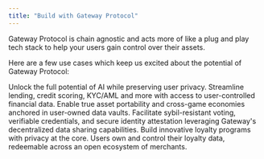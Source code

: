 ```yaml
---
title: "Build with Gateway Protocol"
---
```


Gateway Protocol is chain agnostic and acts more of like a plug and play tech stack to help your users gain control over their assets.

Here are a few use cases which keep us excited about the potential of Gateway Protocol:

<CardGroup cols={3}>
  <Card
    title="Artificial Intelligence"
    icon="robot"
    href="/usecases/artificial-intelligence"
  >
    Unlock the full potential of AI while preserving user privacy.
  </Card>
  <Card title="Financial Services" icon="money-bill" href="/usecases/financial">
    Streamline lending, credit scoring, KYC/AML and more with access to
    user-controlled financial data.
  </Card>
  <Card title="Gaming" icon="gamepad" href="/usecases/gaming">
    Enable true asset portability and cross-game economies anchored in
    user-owned data vaults.
  </Card>
  <Card title="Governance" icon="box-ballot" href="/usecases/governance">
    Facilitate sybil-resistant voting, verifiable credentials, and secure
    identity attestation leveraging Gateway's decentralized data sharing
    capabilities.
  </Card>
  <Card title="Loyalty Programs" icon="user-group" href="/usecases/loyalty">
    Build innovative loyalty programs with privacy at the core. Users own and
    control their loyalty data, redeemable across an open ecosystem of
    merchants.
  </Card>
</CardGroup>
